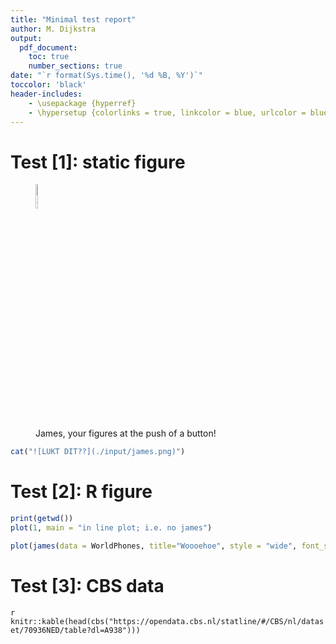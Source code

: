 ```yaml
---
title: "Minimal test report"
author: M. Dijkstra
output:
  pdf_document:
    toc: true
    number_sections: true
date: "`r format(Sys.time(), '%d %B, %Y')`"
toccolor: 'black'
header-includes:
    - \usepackage {hyperref}
    - \hypersetup {colorlinks = true, linkcolor = blue, urlcolor = blue}
---
```


# Test [1]: static figure
![James, your figures at the push of a button!](./input/james.png){#id .class width=10%}

```r
cat("![LUKT DIT??](./input/james.png)")
```

# Test [2]: R figure
```r
print(getwd())
plot(1, main = "in line plot; i.e. no james")
```

```r
plot(james(data = WorldPhones, title="Woooehoe", style = "wide", font_size = 12))
```


# Test [3]: CBS data
`r knitr::kable(head(cbs("https://opendata.cbs.nl/statline/#/CBS/nl/dataset/70936NED/table?dl=A938")))`